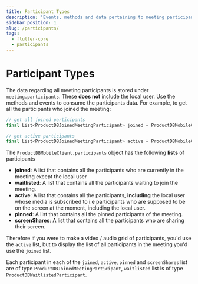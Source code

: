```yaml
---
title: Participant Types
description: 'Events, methods and data pertaining to meeting participants.'
sidebar_position: 1
slug: /participants/
tags:
  - flutter-core
  - participants
---
```


# Participant Types

The data regarding all meeting participants is stored under `meeting.participants`. These **does not** include the local user. Use the methods and events to consume the participants data. For example, to get all the participants who joined the meeting:

```kotlin
// get all joined participants
final List<ProductDBJoinedMeetingParticipant> joined = ProductDBMobileClient.participants.active;

// get active participants
final List<ProductDBJoinedMeetingParticipant> active = ProductDBMobileClient.participants.active;
```

The `ProductDBMobileClient.participants` object has the following **lists** of participants

- **joined**: A list that contains all the participants who are currently in the meeting
  except the local user
- **waitlisted**: A list that contains all the participants waiting to join the
  meeting.
- **active**: A list that contains all the participants, **including** the local user whose media is subscribed to i.e participants who are supposed to be on the screen at the moment, including the local user.
- **pinned**: A list that contains all the pinned participants of the meeting.
- **screenShares**: A list that contains all the participants who are sharing their screen.

Therefore if you were to make a video / audio grid of participants, you'd use the `active` list, but to display the list of all participants in the meeting you'd use the `joined` list.

Each participant in each of the `joined`, `active`, `pinned` and `screenShares` list are of type `ProductDBJoinedMeetingParticipant`, `waitlisted` list is of type `ProductDBWaitlistedParticipant`.

<head>
  <title>Flutter Core Participants</title>
</head>
